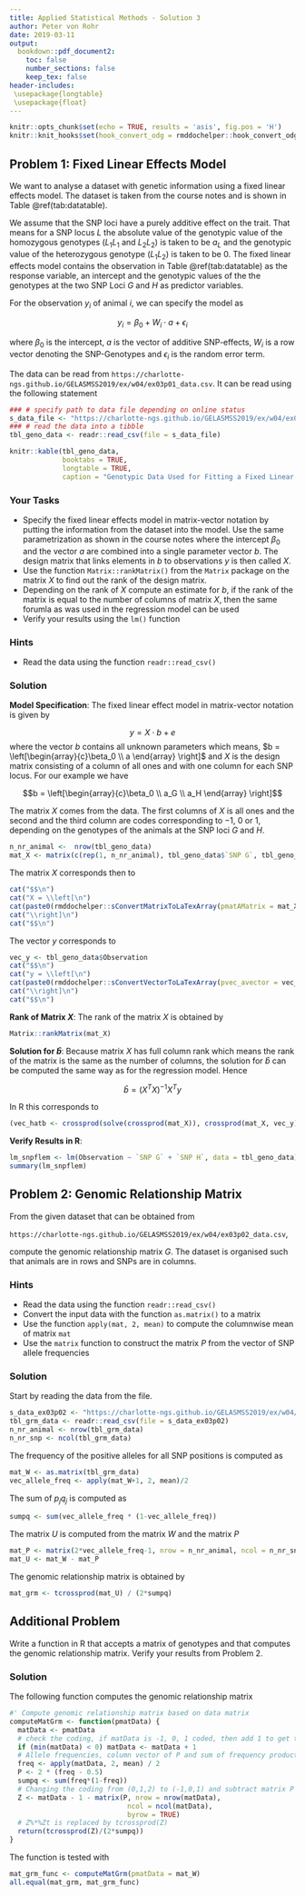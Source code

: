 ```yaml
---
title: Applied Statistical Methods - Solution 3
author: Peter von Rohr
date: 2019-03-11
output:
  bookdown::pdf_document2:
    toc: false
    number_sections: false
    keep_tex: false
header-includes:
 \usepackage{longtable}
 \usepackage{float}
---
```


```r
knitr::opts_chunk$set(echo = TRUE, results = 'asis', fig.pos = 'H')
knitr::knit_hooks$set(hook_convert_odg = rmddochelper::hook_convert_odg)
```


## Problem 1: Fixed Linear Effects Model {-}
We want to analyse a dataset with genetic information using a fixed linear effects model. The dataset is taken from the course notes and is shown in Table \@ref(tab:datatable). 

We assume that the SNP loci have a purely additive effect on the trait. That means for a SNP locus $L$ the absolute value of the genotypic value of the homozygous genotypes ($L_1L_1$ and $L_2L_2$) is taken to be $a_L$ and the genotypic value of the heterozygous genotype ($L_1L_2$) is taken to be $0$. The fixed linear effects model contains the observation in Table \@ref(tab:datatable) as the response variable, an intercept and the genotypic values of the the genotypes at the two SNP Loci $G$ and $H$ as predictor variables.

For the observation $y_i$ of animal $i$, we can specify the model as

$$y_i = \beta_0 + W_i \cdot a + \epsilon_i$$

where $\beta_0$ is the intercept, $a$ is the vector of additive SNP-effects, $W_i$ is a row vector denoting the SNP-Genotypes and $\epsilon_i$ is the random error term.

The data can be read from `https://charlotte-ngs.github.io/GELASMSS2019/ex/w04/ex03p01_data.csv`. It can be read using the following statement

```r
### # specify path to data file depending on online status
s_data_file <- "https://charlotte-ngs.github.io/GELASMSS2019/ex/w04/ex03p01_data.csv"
### # read the data into a tibble
tbl_geno_data <- readr::read_csv(file = s_data_file)
```

```r
knitr::kable(tbl_geno_data,
             booktabs = TRUE, 
             longtable = TRUE, 
             caption = "Genotypic Data Used for Fitting a Fixed Linear Effect Model")
```

### Your Tasks {-}
* Specify the fixed linear effects model in matrix-vector notation by putting the information from the dataset into the model. Use the same parametrization as shown in the course notes where the intercept $\beta_0$ and the vector $a$ are combined into a single parameter vector $b$. The design matrix that links elements in $b$ to observations $y$ is then called $X$. 
* Use the function `Matrix::rankMatrix()` from the `Matrix` package on the matrix $X$ to find out the rank of the design matrix.
* Depending on the rank of $X$ compute an estimate for $b$, if the rank of the matrix is equal to the number of columns of matrix $X$, then the same forumla as was used in the regression model can be used
* Verify your results using the `lm()` function


### Hints {-}
* Read the data using the function `readr::read_csv()`

### Solution {-}


__Model Specification__: The fixed linear effect model in matrix-vector notation is given by 

$$y = X\cdot b + e$$
where the vector $b$ contains all unknown parameters which means, $b = \left[\begin{array}{c}\beta_0 \\ a \end{array} \right]$ and $X$ is the design matrix consisting of a column of all ones and with one column for each SNP locus. For our example we have 

$$b = \left[\begin{array}{c}\beta_0 \\ a_G \\ a_H \end{array} \right]$$

The matrix $X$ comes from the data. The first columns of $X$ is all ones and the second and the third column are codes corresponding to $-1$, $0$ or $1$, depending on the genotypes of the animals at the SNP loci $G$ and $H$. 

```r
n_nr_animal <-  nrow(tbl_geno_data)
mat_X <- matrix(c(rep(1, n_nr_animal), tbl_geno_data$`SNP G`, tbl_geno_data$`SNP H`), ncol = 3)
```

The matrix $X$ corresponds then to

```r
cat("$$\n")
cat("X = \\left[\n")
cat(paste0(rmddochelper::sConvertMatrixToLaTexArray(pmatAMatrix = mat_X, pnDigits = 0), collapse = "\n"), "\n")
cat("\\right]\n")
cat("$$\n")
```

The vector $y$ corresponds to 

```r
vec_y <- tbl_geno_data$Observation
cat("$$\n")
cat("y = \\left[\n")
cat(paste0(rmddochelper::sConvertVectorToLaTexArray(pvec_avector = vec_y, pnDigits = 0), collapse = "\n"), "\n")
cat("\\right]\n")
cat("$$\n")
```


__Rank of Matrix $X$__: The rank of the matrix $X$ is obtained by

```r
Matrix::rankMatrix(mat_X)
```

__Solution for $\hat{b}$__: Because matrix $X$ has full column rank which means the rank of the matrix is the same as the number of columns, the solution for $\hat{b}$ can be computed the same way as for the regression model. Hence

$$\hat{b} = (X^TX)^{-1}X^Ty$$

In R this corresponds to 

```r
(vec_hatb <- crossprod(solve(crossprod(mat_X)), crossprod(mat_X, vec_y)))
```

__Verify Results in R__:

```r
lm_snpflem <- lm(Observation ~ `SNP G` + `SNP H`, data = tbl_geno_data)
summary(lm_snpflem)
```


## Problem 2: Genomic Relationship Matrix {-}
From the given dataset that can be obtained from 

`https://charlotte-ngs.github.io/GELASMSS2019/ex/w04/ex03p02_data.csv`, 

compute the genomic relationship matrix $G$. The dataset is organised such that animals are in rows and SNPs are in columns.


### Hints {-}
* Read the data using the function `readr::read_csv()`
* Convert the input data with the function `as.matrix()` to a matrix
* Use the function `apply(mat, 2, mean)` to compute the columnwise mean of matrix `mat`
* Use the `matrix` function to construct the matrix $P$ from the vector of SNP allele frequencies


### Solution {-}
Start by reading the data from the file. 

```r
s_data_ex03p02 <- "https://charlotte-ngs.github.io/GELASMSS2019/ex/w04/ex03p02_data.csv"
tbl_grm_data <- readr::read_csv(file = s_data_ex03p02)
n_nr_animal <- nrow(tbl_grm_data)
n_nr_snp <- ncol(tbl_grm_data)
```

The frequency of the positive alleles for all SNP positions is computed as 

```r
mat_W <- as.matrix(tbl_grm_data)
vec_allele_freq <- apply(mat_W+1, 2, mean)/2
```

The sum of $p_jq_j$ is computed as

```r
sumpq <- sum(vec_allele_freq * (1-vec_allele_freq))
```

The matrix $U$ is computed from the matrix $W$ and the matrix $P$

```r
mat_P <- matrix(2*vec_allele_freq-1, nrow = n_nr_animal, ncol = n_nr_snp, byrow = TRUE)
mat_U <- mat_W - mat_P
```

The genomic relationship matrix is obtained by

```r
mat_grm <- tcrossprod(mat_U) / (2*sumpq)
```


## Additional Problem {-}
Write a function in R that accepts a matrix of genotypes and that computes the genomic relationship matrix. Verify your results from Problem 2.


### Solution {-}
The following function computes the genomic relationship matrix

```r
#' Compute genomic relationship matrix based on data matrix
computeMatGrm <- function(pmatData) {
  matData <- pmatData
  # check the coding, if matData is -1, 0, 1 coded, then add 1 to get to 0, 1, 2 coding
  if (min(matData) < 0) matData <- matData + 1
  # Allele frequencies, column vector of P and sum of frequency products
  freq <- apply(matData, 2, mean) / 2
  P <- 2 * (freq - 0.5)
  sumpq <- sum(freq*(1-freq))
  # Changing the coding from (0,1,2) to (-1,0,1) and subtract matrix P
  Z <- matData - 1 - matrix(P, nrow = nrow(matData), 
                             ncol = ncol(matData), 
                             byrow = TRUE)
  # Z%*%Zt is replaced by tcrossprod(Z)
  return(tcrossprod(Z)/(2*sumpq))
}
```

The function is tested with

```r
mat_grm_func <- computeMatGrm(pmatData = mat_W)
all.equal(mat_grm, mat_grm_func)
```
















